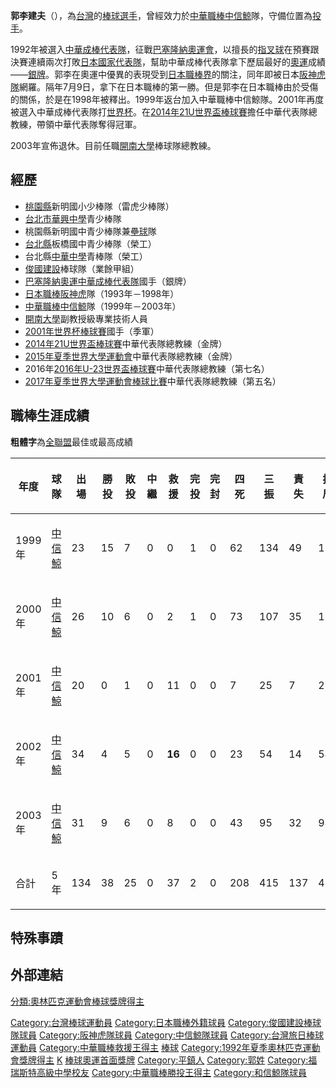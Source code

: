 {{nofootnotes|time=2022-05-12}}{{Infobox CPBL player
|bgcolor1=teal
|bgcolor2=gray
|textcolor1=#FFF200
|textcolor2=#FFF200
|name=郭李建夫
|birthdate={{birth_date_and_age|1969|3|24|mf=y}}
|birthplace={{TWN}}[[桃園縣|桃園縣]][[平鎮鄉|平鎮鄉]]
|position=總教練
|team=開南大學
|number=
|bats=右
|throws=右
|debutdate=3月16日
|debutyear=1999年
|debutteam=中信鯨
|statyear=2008年
|stat1label=勝投－敗投
|stat1value=38－25
|stat2label=[[三振|三振]]－[[四死球|四死]]
|stat2value=415－208
|stat3label=[[防禦率|防禦率]]
|stat3value=2.67
|awards=<nowiki></nowiki>
*[[中華職棒救援王|中華職棒救援王]]：2002
*[[中華職棒單月MVP|中華職棒單月MVP]]：1999/06
*[[中華職棒明星賽|中華職棒明星賽]]：1999、2000、2002、2003
|teams=<nowiki></nowiki>
*[[中信鯨|中信鯨]]（2000年—2003年）
}}
{{MedalTop}}
{{MedalSport |男子[[棒球|棒球]]}}
{{MedalSilver| [[1992年夏季奧林匹克運動會|1992年巴塞隆納]] | [[1992年夏季奧林匹克運動會棒球比賽|隊際]]}}
{{MedalBottom}}

'''郭李建夫'''（{{Bd|1969年|3月24日}}），為[[台灣|台灣]]的[[棒球|棒球]][[選手|選手]]，曾經效力於[[中華職棒|中華職棒]][[中信鯨|中信鯨]]隊，守備位置為[[投手|投手]]。

1992年被選入[[中華成棒代表隊|中華成棒代表隊]]，征戰[[巴塞隆納奧運會|巴塞隆納奧運會]]，以擅長的[[指叉球|指叉球]]在預賽跟決賽連續兩次打敗[[日本國家棒球隊|日本國家代表隊]]，幫助中華成棒代表隊拿下歷屆最好的[[奧運|奧運]]成績——[[銀牌|銀牌]]。郭李在奧運中優異的表現受到[[日本職棒|日本職棒界]]的關注，同年即被日本[[阪神虎隊|阪神虎隊]]網羅。隔年7月9日，拿下在日本職棒的第一勝。但是郭李在日本職棒由於受傷的關係，於是在1998年被釋出。1999年返台加入中華職棒中信鯨隊。2001年再度被選入中華成棒代表隊打[[2001年世界盃棒球賽|世界杯]]。在[[2014年21U世界盃棒球賽|2014年21U世界盃棒球賽]]擔任中華代表隊總教練，帶領中華代表隊奪得冠軍。

2003年宣佈退休。目前任職[[開南大學|開南大學]]棒球隊總教練。

==經歷==
*[[桃園市|桃園縣]]新明國小少棒隊（雷虎少棒隊）
*[[台北市|台北市]][[華興中學|華興中學]]青少棒隊 
*桃園縣新明國中青少棒隊兼[[壘球|壘球]]隊 
*[[新北市|台北縣]]板橋國中青少棒隊（榮工）
*台北縣[[新北市私立中華高級中學|中華中學]]青棒隊（榮工）
*[[俊國建設|俊國建設]]棒球隊（業餘甲組）
*[[巴塞隆納奧運|巴塞隆納奧運]][[中華成棒代表隊|中華成棒代表隊]]國手（銀牌）
*[[日本職棒|日本職棒]][[阪神虎|阪神虎]]隊（1993年－1998年）
*[[中華職棒|中華職棒]][[中信鯨|中信鯨]]隊（1999年－2003年）
*[[開南大學|開南大學]]副教授級專業技術人員
*[[2001年世界杯棒球賽|2001年世界杯棒球賽]]國手（季軍）
*[[2014年21U世界盃棒球賽|2014年21U世界盃棒球賽]]中華代表隊總教練（金牌）
*[[2015年夏季世界大學運動會|2015年夏季世界大學運動會]]中華代表隊總教練（金牌）
*2016年[[2016年U-23世界盃棒球賽|2016年U-23世界盃棒球賽]]中華代表隊總教練（第七名）
*[[2017年夏季世界大學運動會棒球比賽|2017年夏季世界大學運動會棒球比賽]]中華代表隊總教練（第五名）

==職棒生涯成績==
'''粗體字'''為[[中華職棒|全聯盟]]最佳或最高成績
{|class="wikitable" width="800px"
|- align="center"
!年度!!球隊!!出場!!勝投!!敗投!!中繼!!救援!!完投!!完封!!四死!!三振!!責失!!投球局數!!防禦率
|- align=middle
|1999年||[[中信鯨|中信鯨]]||23||15||7||0||0||1||0||62||134||49||152.2||2.89
|- align=middle
|2000年||[[中信鯨|中信鯨]]||26||10||6||0||2||1||0||73||107||35||131.2||2.39
|- align=middle
|2001年||[[中信鯨|中信鯨]]||20||0||1||0||11||0||0||7||25||7||26.2||2.36
|- align=middle
|2002年||[[中信鯨|中信鯨]]||34||4||5||0||'''16'''||0||0||23||54||14||54.1||2.32
|- align=middle
|2003年||[[中信鯨|中信鯨]]||31||9||6||0||8||0||0||43||95||32||94.1||3.05
|- align=middle style="color:black; background-color:yellow"
!合計!!5年!!134||38||25||0||37||2||0||208||415||137||459.2||2.68
|}
==特殊事蹟==
==外部連結==
{{台灣棒球維基館}}
{{中華職棒球員資料|id=W029|name=郭李建夫}}

{{start box}}
{{s-before|羅威力}}
{{s-title|[[中信鯨開幕戰先發投手|中信鯨開幕戰先發投手]]|1999-2000年}}
{{s-after|[[高建三|高建三]]}}
{{end box}}

{{wikiquote|郭李建夫}}
{{1992年夏季奧運棒球比賽中華成棒代表隊}}
{{1998年第十三屆泰國曼谷亞運中華成棒代表隊}}
{{2001年第三十四屆世界盃棒球錦標賽中華成棒代表隊}}

{{DEFAULTSORT:Kuo Lee Chien-Fu}}
[[Category:台灣棒球運動員|Category:台灣棒球運動員]]
[[Category:日本職棒外籍球員|Category:日本職棒外籍球員]]
[[Category:俊國建設棒球隊球員|Category:俊國建設棒球隊球員]]
[[Category:阪神虎隊球員|Category:阪神虎隊球員]]
[[Category:中信鯨隊球員|Category:中信鯨隊球員]]
[[Category:台灣旅日棒球運動員|Category:台灣旅日棒球運動員]]
[[Category:中華職棒救援王得主|Category:中華職棒救援王得主]]
[[Category:台灣奧林匹克運動會銀牌得主|棒球]]
[[Category:1992年夏季奧林匹克運動會獎牌得主|Category:1992年夏季奧林匹克運動會獎牌得主]]
[[Category:客家裔臺灣人|K]]
[[Category:台湾体育之最|棒球奧運首面獎牌]]
[[Category:平鎮人|Category:平鎮人]]
[[Category:郭姓|Category:郭姓]]
[[Category:福瑞斯特高級中學校友|Category:福瑞斯特高級中學校友]]
[[Category:中華職棒勝投王得主|Category:中華職棒勝投王得主]]
[[分類:奧林匹克運動會棒球獎牌得主|分類:奧林匹克運動會棒球獎牌得主]]
[[Category:和信鯨隊球員|Category:和信鯨隊球員]]